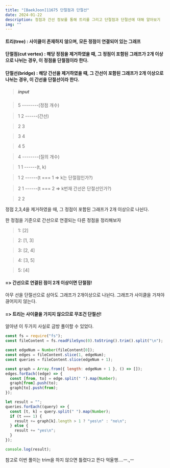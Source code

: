 ```yaml
---
title: "[BaekJoon]11675 단절점과 단절선"
date: 2024-01-22
description: 정점과 간선 정보를 통해 트리를 그리고 단절점과 단절선에 대해 알아보기
img: ""
---
```


#### 트리(tree) : 사이클이 존재하지 않으며, 모든 정점이 연결되어 있는 그래프

#### 단절점(cut vertex) : 해당 정점을 제거하였을 때, 그 정점이 포함된 그래프가 2개 이상으로 나뉘는 경우, 이 정점을 단절점이라 한다.

#### 단절선(bridge) : 해당 간선을 제거하였을 때, 그 간선이 포함된 그래프가 2개 이상으로 나뉘는 경우, 이 간선을 단절선이라 한다.

> ##### input

> 5 --------(정점 개수)

> 1 2 ------(간선)

> 2 3

> 3 4

> 4 5

> 4 --------(질의 개수)

> 1 1 ------(t, k)

> 1 2 ------(t === 1 => k는 단절점인가?)

> 2 1 ------(t === 2 => k번재 간선은 단절선인가?)

> 2 2

정점 2,3,4을 제거하였을 때, 그 정점이 포함된 그래프가 2개 이상으로 나뉜다.

한 정점을 기준으로 간선으로 연결되는 다른 정점을 정리해보자

> 1: [2]

> 2: [1, 3]

> 3: [2, 4]

> 4: [3, 5]

> 5: [4]

#### => 간선으로 연결된 점이 2개 이상이면 단절점!

아무 선을 단절선으로 삼아도 그래프가 2개이상으로 나뉜다. 그래프가 사이클을 가져야 끊어지지 않는다.

#### => 트리는 사이클을 가지지 않으므로 무조건 단절선!

알아낸 이 두가지 사실로 금방 풀이할 수 있었다.

```js
const fs = require("fs");
const fileContent = fs.readFileSync(0).toString().trim().split("\n");

const edgeNum = Number(fileContent[0]);
const edges = fileContent.slice(1, edgeNum);
const queries = fileContent.slice(edgeNum + 1);

const graph = Array.from({ length: edgeNum + 1 }, () => []);
edges.forEach((edge) => {
  const [from, to] = edge.split(" ").map(Number);
  graph[from].push(to);
  graph[to].push(from);
});

let result = "";
queries.forEach((query) => {
  const [t, k] = query.split(" ").map(Number);
  if (t === 1) {
    result += graph[k].length > 1 ? "yes\n" : "no\n";
  } else {
    result += "yes\n";
  }
});

console.log(result);
```

참고로 이번 풀이는 trim을 하지 않으면 틀렸다고 뜬다 억울행....ㅡ.,ㅡ
